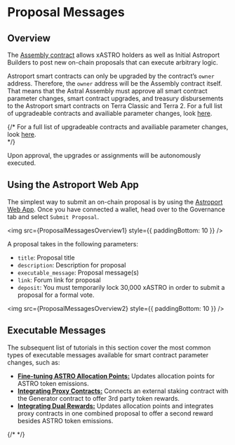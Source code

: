 
# Proposal Messages

## Overview

The [Assembly contract](../../develop/smart-contracts/astral-assembly) allows xASTRO holders as well as Initial Astroport Builders to post new on-chain proposals that can execute arbitrary logic.

Astroport smart contracts can only be upgraded by the contract’s `owner` address. Therefore, the `owner` address will be the Assembly contract itself. That means that the Astral Assembly must approve all smart contract parameter changes, smart contract upgrades, and treasury disbursements to the Astroport smart contracts on Terra Classic and Terra 2. For a full list of upgradeable contracts and availiable parameter changes, look [here](../../develop/smart-contracts/smart-contracts-intro#access-controls-and-permissions).  

{/* <Admonition type="info" title="NOTE">
For a full list of upgradeable contracts and availiable parameter changes, look [here](../../develop/smart-contracts/access-controls-and-permissions).  
</Admonition> */}


Upon approval, the upgrades or assignments will be autonomously executed.

## Using the Astroport Web App

The simplest way to submit an on-chain proposal is by using the [Astroport Web App](../../learn/astroport-web-app/astroport-web-app-intro). Once you have connected a wallet, head over to the Governance tab and select `Submit Proposal`. 

<img src={ProposalMessagesOverview1} style={{ paddingBottom: 10 }} />

A proposal takes in the following parameters: 

- `title`: Proposal title
- `description`: Description for proposal
- `executable_message`: Proposal message(s)
- `link`: Forum link for proposal
- `deposit`: You must temporarily lock 30,000 xASTRO in order to submit a proposal for a formal vote.

<img src={ProposalMessagesOverview2} style={{ paddingBottom: 10 }} />

## Executable Messages

The subsequent list of tutorials in this section cover the most common types of executable messages available for smart contract parameter changes, such as: 

- [**Fine-tuning ASTRO Allocation Points:**](./astro-allocation-points) Updates allocation points for ASTRO token emissions.
- [**Integrating Proxy Contracts:**](./proxy-contracts) Connects an external staking contract with the Generator contract to offer 3rd party token rewards. 
- [**Integrating Dual Rewards:**](./dual-rewards) Updates allocation points and integrates proxy contracts in one combined proposal to offer a second reward besides ASTRO token emissions.

{/* <DocCardList /> */}
